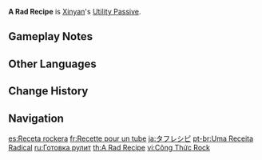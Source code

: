 {{Talent Infobox
|image         = Talent A Rad Recipe.png
|character     = Xinyan
|type          = Utility Passive
|info          = When a [[Cooking|Perfect Cooking]] is achieved on a [[:Category:DEF-Boosting Dishes|DEF-boosting dish]], Xinyan has a 12% chance to obtain double the product.
|utility1      = Cooking
|utility2      = Perfect DEF Dish Cooking
}}
'''A Rad Recipe''' is [[Xinyan]]'s [[Utility Passive]].

==Gameplay Notes==
{{Talents by Category List|Perfect DEF Dish Cooking Talents|header=identical|nottitle=A Rad Recipe}}

==Other Languages==
{{Other Languages
|en      = A Rad Recipe
|zhs     = 摇滚的食谱
|zhs_rm  = Yáogǔn de Shípǔ
|zht     = 搖滾的食譜
|zht_rm  = Yáogǔn de Shípǔ
|zh_tl   = Rocking Recipe
|ja      = タフレシピ
|ja_rm   = Tafu Reshipi
|ja_tl   = Tough Recipe
|ko      = 로큰롤 레시피
|ko_rm   = Rokeunrol Resipi
|ko_tl   = Rock 'n' Roll Recipe
|es      = Receta rockera
|es_tl   = Rocker Recipe
|fr      = Recette pour un tube
|fr_tl   = Recipe for a Hit Song
|ru      = Улётный рецепт
|ru_tl   = An Excellent Recipe
|th      = A Rad Recipe
|vi      = Công Thức Rock
|vi_tl   = Rock Recipe
|de      = Rezept für Rock ’n’ Roll
|de_tl   = Recipe for Rock 'n' Roll
|id      = A Rad Recipe
|pt      = Uma Receita Radical
|pt_tl   = A Rad Recipe
|tr      = Efsane Bir Tarif
|tr_tl   = 
|it      = Ricetta da sballo
|it_tl   = Rocking Recipe
}}

==Change History==
{{Change History|1.1}}

==Navigation==
{{Talent Navbox|Xinyan}}

[[es:Receta rockera]]
[[fr:Recette pour un tube]]
[[ja:タフレシピ]]
[[pt-br:Uma Receita Radical]]
[[ru:Готовка рулит]]
[[th:A Rad Recipe]]
[[vi:Công Thức Rock]]